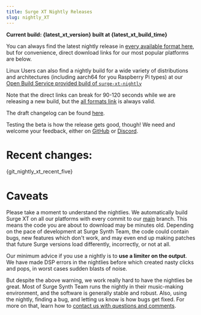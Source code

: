 ```yaml
---
title: Surge XT Nightly Releases
slug: nightly_XT
---
```



**Current build: {latest_xt_version} built at {latest_xt_build_time}**

You can always find the latest nightly release in [every available format here](https://github.com/surge-synthesizer/surge/releases/tag/Nightly), but for convenience, direct download links for our most popular platforms are below.

<DownloadsNightly />

Linux Users can also find a nightly build for a wide variety of distributions and architectures (including aarch64 for you Raspberry Pi types) at our [Open Build Service provided build of `surge-xt-nightly`](https://software.opensuse.org//download.html?project=home%3Asurge-synth-team&package=surge-xt-nightly)

Note that the direct links can break for 90-120 seconds while we are releasing a new build, but the [all formats link](https://github.com/surge-synthesizer/surge/releases/tag/Nightly) is always valid.

The draft changelog can be found [here](/nightlychangelog).

Testing the beta is how the release gets good, though! We need and welcome your feedback, either on [GitHub](https://github.com/surge-synthesizer/surge/issues) or
[Discord](https://discord.gg/aFQDdMV).

# Recent changes:

<div class="mb-4 whitespace-pre-wrap">{git_nightly_xt_recent_five}</div>

# Caveats

Please take a moment to understand the nightlies. We automatically build Surge XT on all our
platforms with every commit to our [main](https://github.com/surge-synthesizer/surge) branch. This means
the code you are about to download may be minutes old. Depending on the pace of development at Surge Synth Team,
the code could contain bugs, new features which don't work, and may even end up making patches that
future Surge versions load differently, incorrectly, or not at all.

Our minimum advice if you use a nightly is to **use a limiter on the output**. We have made DSP errors in the nightlies before
which created nasty clicks and pops, in worst cases sudden blasts of noise.

But despite the above warning, we work really hard to have the nightlies be great. Most of Surge Synth Team runs the nightly in their
music-making environment, and the software is generally stable and robust. Also, using the nightly, finding a bug, and letting us
know is how bugs get fixed. For more on that, learn how to [contact us with questions and comments](/feedback).
